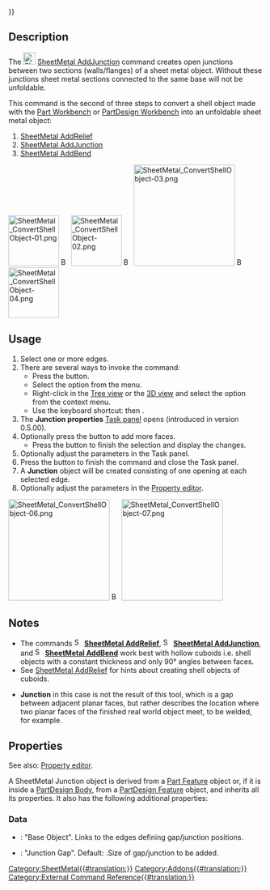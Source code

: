 {{UnfinishedDocu{{#translation:}}}}
<languages/>

{{Docnav
|[[SheetMetal_AddRelief|AddRelief]]
|[[SheetMetal_AddBend|AddBend]]
|[[SheetMetal_Workbench|SheetMetal]]
|IconL=SheetMetal_AddRelief.svg
|IconR=SheetMetal_AddBend.svg
|IconC=Sheetmetal_workbench_icon.svg
}}

{{GuiCommand
|Name=SheetMetal AddJunction
|MenuLocation=SheetMetal → Make Junction
|Workbenches=[[SheetMetal_Workbench|SheetMetal]]
|Shortcut={{KEY|S}} {{KEY|J}}
|SeeAlso=[[SheetMetal_AddRelief|SheetMetal AddRelief]], [[SheetMetal_AddBend|SheetMetal AddBend]]
}}

==Description==

The [[Image:SheetMetal_AddJunction.svg|24px]] [[SheetMetal_AddJunction|SheetMetal AddJunction]] command creates open junctions between two sections (walls/flanges) of a sheet metal object. Without these junctions sheet metal sections connected to the same base will not be unfoldable.

This command is the second of three steps to convert a shell object made with the [[Part_Workbench|Part Workbench]] or [[PartDesign_Workbench|PartDesign Workbench]] into an unfoldable sheet metal object:
# [[SheetMetal_AddRelief|SheetMetal AddRelief]]
# [[SheetMetal_AddJunction|SheetMetal AddJunction]]
# [[SheetMetal_AddBend|SheetMetal AddBend]]

[[Image:SheetMetal_ConvertShellObject-01.png|100px|link=]] [[Image:Button_right.svg|16px|link=]]
[[Image:SheetMetal_ConvertShellObject-02.png|100px|link=SheetMetal_AddRelief]] [[Image:Button_right.svg|16px|link=]]
[[Image:SheetMetal_ConvertShellObject-03.png|200px|link=SheetMetal_AddJunction]] [[Image:Button_right.svg|16px|link=]]
[[Image:SheetMetal_ConvertShellObject-04.png|100px|link=SheetMetal_AddBend]]
{{Caption|Make Junction - cut edges open}}

==Usage==

# Select one or more edges.
# There are several ways to invoke the command:
#* Press the {{Button|[[Image:SheetMetal_AddJunction.svg|16px]] [[SheetMetal_AddJunction|Make Junction]]}} button.
#* Select the {{MenuCommand|SheetMetal → [[Image:SheetMetal_AddJunction.svg|16px]] Make Junction}} option from the menu.
#* Right-click in the [[Tree_view|Tree view]] or the [[3D_view|3D view]] and select the {{MenuCommand|SheetMetal → [[Image:SheetMetal_AddJunction.svg|16px]] Make Junction}} option from the context menu.
#* Use the keyboard shortcut: {{KEY|S}} then {{KEY|J}}.
# The '''Junction properties''' [[Task_panel|Task panel]] opens (introduced in version 0.5.00).
# Optionally press the {{Button|Select}} button to add more faces.
#* Press the {{Button|Preview}} button to finish the selection and display the changes.
# Optionally adjust the parameters in the Task panel.
# Press the {{Button|OK}} button to finish the command and close the Task panel.
# A '''Junction''' object will be created consisting of one opening at each selected edge.
# Optionally adjust the parameters in the [[Property_editor|Property editor]].

[[Image:SheetMetal_ConvertShellObject-06.png|200px|link=]] [[Image:Button_right.svg|16px|link=]]
[[Image:SheetMetal_ConvertShellObject-07.png|200px|link=]]

== Notes ==

* The commands [[Image:SheetMetal_AddRelief.svg|16px]] '''[[SheetMetal_AddRelief|SheetMetal AddRelief]]''', [[Image:SheetMetal_AddJunction.svg|16px]] '''[[SheetMetal_AddJunction|SheetMetal AddJunction]]''', and [[Image:SheetMetal_AddBend.svg|16px]] '''[[SheetMetal_AddBend|SheetMetal AddBend]]''' work best with hollow cuboids i.e. shell objects with a constant thickness and only 90° angles between faces.
* See [[SheetMetal_AddRelief#Notes|SheetMetal AddRelief]] for hints about creating shell objects of cuboids.

* '''Junction''' in this case is not the result of this tool, which is a gap between adjacent planar faces, but rather describes the location where two planar faces of the finished real world object meet, to be welded, for example.

==Properties==

See also: [[Property_editor|Property editor]].

A SheetMetal Junction object is derived from a [[Part_Feature|Part Feature]] object or, if it is inside a [[PartDesign_Body|PartDesign Body]], from a [[PartDesign_Feature|PartDesign Feature]] object, and inherits all its properties. It also has the following additional properties:

===Data===

{{Properties_Title|Parameters}}

* {{PropertyData|base Object|LinkSub}}: "Base Object". Links to the edges defining gap/junction positions.
* {{PropertyData|gap|Length}}: "Junction Gap". Default: {{value|2,00 mm}}.Size of gap/junction to be added.


{{Docnav
|[[SheetMetal_AddRelief|AddRelief]]
|[[SheetMetal_AddBend|AddBend]]
|[[SheetMetal_Workbench|SheetMetal]]
|IconL=SheetMetal_AddRelief.svg
|IconR=SheetMetal_AddBend.svg
|IconC=Sheetmetal_workbench_icon.svg
}}

[[Category:SheetMetal{{#translation:}}]]
[[Category:Addons{{#translation:}}]]
[[Category:External Command Reference{{#translation:}}]]